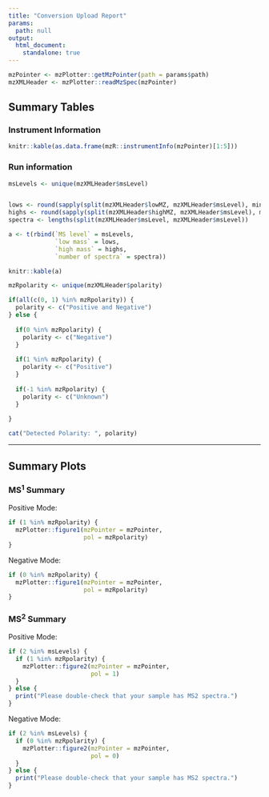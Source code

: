 ```yaml
---
title: "Conversion Upload Report"
params:
  path: null
output:
  html_document: 
    standalone: true
---
```



```r
mzPointer <- mzPlotter::getMzPointer(path = params$path)
mzXMLHeader <- mzPlotter::readMzSpec(mzPointer)
```


## Summary Tables{.tabset .tabset-fade .tabset-pills}

### Instrument Information
```r
knitr::kable(as.data.frame(mzR::instrumentInfo(mzPointer)[1:5]))
```

### Run information
```r
msLevels <- unique(mzXMLHeader$msLevel)


lows <- round(sapply(split(mzXMLHeader$lowMZ, mzXMLHeader$msLevel), min), 1)
highs <- round(sapply(split(mzXMLHeader$highMZ, mzXMLHeader$msLevel), max), 1)
spectra <- lengths(split(mzXMLHeader$msLevel, mzXMLHeader$msLevel))

a <- t(rbind(`MS level` = msLevels,
             `low mass` = lows,
             `high mass` = highs,
             `number of spectra` = spectra))

knitr::kable(a)
```


```r
mzRpolarity <- unique(mzXMLHeader$polarity)

if(all(c(0, 1) %in% mzRpolarity)) {
  polarity <- c("Positive and Negative")
} else { 
  
  if(0 %in% mzRpolarity) {
    polarity <- c("Negative")
  }
  
  if(1 %in% mzRpolarity) {
    polarity <- c("Positive")
  }
  
  if(-1 %in% mzRpolarity) {
    polarity <- c("Unknown")
  }
  
}

cat("Detected Polarity: ", polarity)

```

___

## Summary Plots {.tabset .tabset-fade .tabset-pills}

### MS^1^ Summary
Positive Mode:
```r
if (1 %in% mzRpolarity) {
  mzPlotter::figure1(mzPointer = mzPointer,
                     pol = mzRpolarity)
}
```

Negative Mode:
```r
if (0 %in% mzRpolarity) {
  mzPlotter::figure1(mzPointer = mzPointer,
                     pol = mzRpolarity)
} 

```


### MS^2^ Summary

Positive Mode:
```r
if (2 %in% msLevels) {
  if (1 %in% mzRpolarity) {
    mzPlotter::figure2(mzPointer = mzPointer,
                       pol = 1)
  }
} else {
  print("Please double-check that your sample has MS2 spectra.")
}
```

Negative Mode:
```r
if (2 %in% msLevels) {
  if (0 %in% mzRpolarity) {
    mzPlotter::figure2(mzPointer = mzPointer,
                       pol = 0)
  }
} else {
  print("Please double-check that your sample has MS2 spectra.")
}
```

